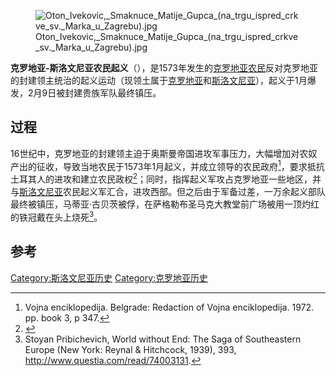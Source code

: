 [[File:Oton_Ivekovic,_Smaknuce_Matije_Gupca_(na_trgu_ispred_crkve_sv._Marka_u_Zagrebu).jpg|thumb]]

'''克罗地亚-斯洛文尼亚农民起义'''（{{lang|en|Croatian–Slovene peasant revolt, Croatian Peasant Revolt of 1573}}），是1573年发生的[[克罗地亚|克罗地亚]][[农民|农民]]反对克罗地亚的封建领主统治的起义运动（现领土属于[[克罗地亚|克罗地亚]]和[[斯洛文尼亚|斯洛文尼亚]]），起义于1月爆发，2月9日被封建贵族军队最终镇压。

==过程==
16世纪中，克罗地亚的封建领主迫于奥斯曼帝国进攻军事压力，大幅增加对农奴产出的征收，导致当地农民于1573年1月起义，并成立{{link-en|马蒂亚·古贝茨|Matija Gubec}}领导的农民政府<ref>Vojna enciklopedija. Belgrade: Redaction of Vojna enciklopedija. 1972. pp. book 3, p 347.</ref>，要求抵抗土耳其人的进攻和建立农民政权<ref>{{cite web |title=Hrvatski biografski leksikon: GUBEC, Ambroz |url=http://hbl.lzmk.hr/clanak.aspx?id=31 |accessdate=2015 |archive-date=2018-11-22 |archive-url=https://web.archive.org/web/20181122131856/http://hbl.lzmk.hr/clanak.aspx?id=31 |dead-url=no }}</ref>；同时，{{link-en|伊里亚·古戈里奇|Ilija Gregorić}}指挥起义军攻占克罗地亚一些地区，并与[[斯洛文尼亚|斯洛文尼亚]]农民起义军汇合，进攻西部。但之后由于军备过差，一万余起义部队最终被镇压，马蒂亚·古贝茨被俘，在萨格勒布圣马克大教堂前广场被用一顶灼红的铁冠戴在头上烧死<ref>Stoyan Pribichevich, World without End: The Saga of Southeastern Europe (New York: Reynal & Hitchcock, 1939), 393, http://www.questia.com/read/74003131.</ref>。

==参考==
{{reflist}}

[[Category:斯洛文尼亚历史|Category:斯洛文尼亚历史]]
[[Category:克罗地亚历史|Category:克罗地亚历史]]